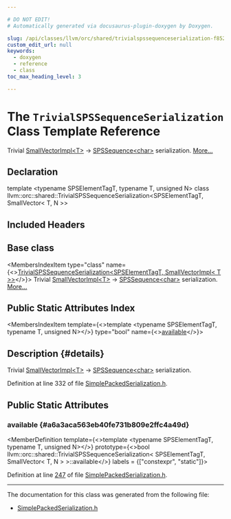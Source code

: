 ```yaml
---

# DO NOT EDIT!
# Automatically generated via docusaurus-plugin-doxygen by Doxygen.

slug: /api/classes/llvm/orc/shared/trivialspssequenceserialization-f85231e1e53bc289879e23cdc9c8d11b
custom_edit_url: null
keywords:
  - doxygen
  - reference
  - class
toc_max_heading_level: 3

---
```





# The `TrivialSPSSequenceSerialization` Class Template Reference

<DoxygenPage pluginConfig={pluginConfig}>

Trivial <a href="/docs/api/classes/llvm/smallvectorimpl">SmallVectorImpl&lt;T&gt;</a> -&gt; <a href="/docs/api/classes/llvm/orc/shared/spssequence">SPSSequence&lt;char&gt;</a> serialization. <a href="#details">More...</a>

## Declaration

<CodeBlock>template &lt;typename SPSElementTagT, typename T, unsigned N&gt;
class llvm::orc::shared::TrivialSPSSequenceSerialization&lt;SPSElementTagT, SmallVector&lt; T, N &gt;&gt;</CodeBlock>

## Included Headers

<IncludesList>
<IncludesListItem
  filePath="llvm/ExecutionEngine/Orc/Shared/SimplePackedSerialization.h"
  permalink="/docs/api/files/include/include/llvm/include/llvm/executionengine/include/llvm/executionengine/orc/include/llvm/executionengine/orc/shared/simplepackedserialization-h"
  isLocal="true" />
</IncludesList>

## Base class

<MembersIndex>

<MembersIndexItem
  type="class"
  name={<><a href="/docs/api/classes/llvm/orc/shared/trivialspssequenceserialization-50e0d7f1c41e4df8199f0418331b4143">TrivialSPSSequenceSerialization&lt;SPSElementTagT, SmallVectorImpl&lt; T &gt;&gt;</a></>}>
Trivial <a href="/docs/api/classes/llvm/smallvectorimpl">SmallVectorImpl&lt;T&gt;</a> -&gt; <a href="/docs/api/classes/llvm/orc/shared/spssequence">SPSSequence&lt;char&gt;</a> serialization. <a href="/docs/api/classes/llvm/orc/shared/trivialspssequenceserialization-50e0d7f1c41e4df8199f0418331b4143/#details">More...</a>
</MembersIndexItem>

</MembersIndex>

## Public Static Attributes Index

<MembersIndex>

<MembersIndexItem
  template={<>template &lt;typename SPSElementTagT, typename T, unsigned N&gt;</>}
  type="bool"
  name={<><a href="/docs/api/classes/llvm/orc/shared/trivialspssequenceserialization/#a6a3aca563eb40fe731b809e2ffc4a49d">available</a></>}>
</MembersIndexItem>

</MembersIndex>

## Description {#details}

Trivial <a href="/docs/api/classes/llvm/smallvectorimpl">SmallVectorImpl&lt;T&gt;</a> -&gt; <a href="/docs/api/classes/llvm/orc/shared/spssequence">SPSSequence&lt;char&gt;</a> serialization.

Definition at line 332 of file <a href="/docs/api/files/include/include/llvm/include/llvm/executionengine/include/llvm/executionengine/orc/include/llvm/executionengine/orc/shared/simplepackedserialization-h">SimplePackedSerialization.h</a>.

<SectionDefinition>

## Public Static Attributes

### available {#a6a3aca563eb40fe731b809e2ffc4a49d}

<MemberDefinition
  template={<>template &lt;typename SPSElementTagT, typename T, unsigned N&gt;</>}
  prototype={<>bool llvm::orc::shared::TrivialSPSSequenceSerialization&lt; SPSElementTagT, SmallVector&lt; T, N &gt; &gt;::available</>}
  labels = {["constexpr", "static"]}>

Definition at line <a href="/docs/api/files/include/include/llvm/include/llvm/executionengine/include/llvm/executionengine/orc/include/llvm/executionengine/orc/shared/simplepackedserialization-h/#l00247">247</a> of file <a href="/docs/api/files/include/include/llvm/include/llvm/executionengine/include/llvm/executionengine/orc/include/llvm/executionengine/orc/shared/simplepackedserialization-h">SimplePackedSerialization.h</a>.
</MemberDefinition>

</SectionDefinition>

<hr/>

The documentation for this class was generated from the following file:

<ul>
<li><a href="/docs/api/files/include/include/llvm/include/llvm/executionengine/include/llvm/executionengine/orc/include/llvm/executionengine/orc/shared/simplepackedserialization-h">SimplePackedSerialization.h</a></li>
</ul>

</DoxygenPage>
